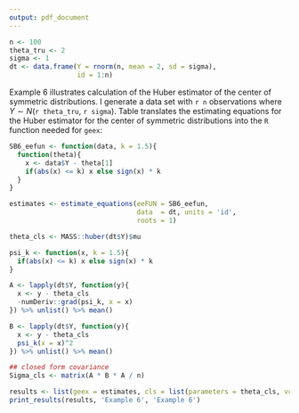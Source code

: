 ```yaml
---
output: pdf_document
---
```



```r
n <- 100
theta_tru <- 2
sigma <- 1
dt <- data.frame(Y = rnorm(n, mean = 2, sd = sigma),
                 id = 1:n)
```

Example 6 illustrates calculation of the Huber estimator of the center of symmetric distributions. I generate a data set with `r n` observations where $Y \sim N$(`r theta_tru`, `r sigma`). Table \ref{ex6} translates the estimating equations for the Huber estimator for the center of symmetric distributions into the `R` function needed for `geex`:

\begin{table}[!ht]
\centering
\label{ex6}
\caption{Translating math to code}
\begin{tabular}{cc}
$\psi_k(Y_i, \theta) = 
\begin{pmatrix}
(Y_i - \theta) * I(|(Y_i - \theta)| \leq k) + k * sgn(Y_i - \theta)\\
\end{pmatrix}$ &
\begin{minipage}{3in}
\begin{verbatim}
SB6_eefun <- function(data, k = 1.345){
  function(theta){
    x <- data$Y - theta[1]
    if(abs(x) <= k) x else sign(x) * k
  }
}
\end{verbatim}
\end{minipage}
\end{tabular}
\end{table}

```r
SB6_eefun <- function(data, k = 1.5){
  function(theta){
    x <- data$Y - theta[1]
    if(abs(x) <= k) x else sign(x) * k
  }
}
```

```r
estimates <- estimate_equations(eeFUN = SB6_eefun, 
                                data  = dt, units = 'id', 
                                roots = 1)
```

```r
theta_cls <- MASS::huber(dt$Y)$mu

psi_k <- function(x, k = 1.5){
  if(abs(x) <= k) x else sign(x) * k
}

A <- lapply(dt$Y, function(y){
  x <- y - theta_cls
  -numDeriv::grad(psi_k, x = x)
}) %>% unlist() %>% mean()

B <- lapply(dt$Y, function(y){
  x <- y - theta_cls
  psi_k(x = x)^2
}) %>% unlist() %>% mean()

## closed form covariance
Sigma_cls <- matrix(A * B * A / n)
```

```r
results <- list(geex = estimates, cls = list(parameters = theta_cls, vcov = Sigma_cls))
print_results(results, 'Example 6', 'Example 6')
```
